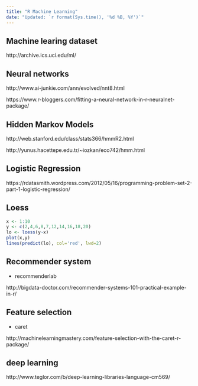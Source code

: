 ---
title: "R Machine Learning"
date: "Updated: `r format(Sys.time(), '%d %B, %Y')`"
---


## Machine learing dataset

http://archive.ics.uci.edu/ml/

## Neural networks ##

http://www.ai-junkie.com/ann/evolved/nnt8.html

https://www.r-bloggers.com/fitting-a-neural-network-in-r-neuralnet-package/

## Hidden Markov Models ##

http://web.stanford.edu/class/stats366/hmmR2.html

http://yunus.hacettepe.edu.tr/~iozkan/eco742/hmm.html

## Logistic Regression ##

https://rdatasmith.wordpress.com/2012/05/16/programming-problem-set-2-part-1-logistic-regression/


## Loess 

```{r}
x <- 1:10
y <- c(2,4,6,8,7,12,14,16,18,20)
lo <- loess(y~x)
plot(x,y)
lines(predict(lo), col='red', lwd=2)
```


## Recommender system ##

  * recommenderlab
  
http://bigdata-doctor.com/recommender-systems-101-practical-example-in-r/

## Feature selection ##

  * caret

http://machinelearningmastery.com/feature-selection-with-the-caret-r-package/

## deep learning

http://www.teglor.com/b/deep-learning-libraries-language-cm569/

